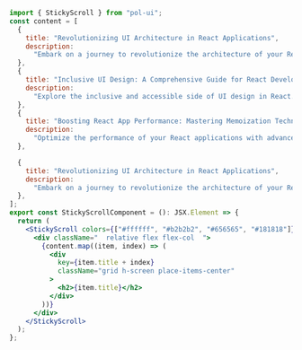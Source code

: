 ```jsx
import { StickyScroll } from "pol-ui";
const content = [
  {
    title: "Revolutionizing UI Architecture in React Applications",
    description:
      "Embark on a journey to revolutionize the architecture of your React applications. Delve deep into advanced concepts, including state management, component composition, and efficient data flow. Learn how to build robust and scalable UIs that stand the test of time.",
  },
  {
    title: "Inclusive UI Design: A Comprehensive Guide for React Developers",
    description:
      "Explore the inclusive and accessible side of UI design in React. This comprehensive guide covers everything from understanding diverse user needs to implementing ARIA roles and creating a seamless experience for users with varying abilities. Elevate your React applications with thoughtful and accessible design practices. ",
  },
  {
    title: "Boosting React App Performance: Mastering Memoization Techniques",
    description:
      "Optimize the performance of your React applications with advanced memoization techniques. Dive into the world of memoization, caching, and avoiding unnecessary renders. Discover the art of crafting lightning-fast UIs that deliver a smooth and delightful experience for your users.",
  },

  {
    title: "Revolutionizing UI Architecture in React Applications",
    description:
      "Embark on a journey to revolutionize the architecture of your React applications. Delve deep into advanced concepts, including state management, component composition, and efficient data flow. Learn how to build robust and scalable UIs that stand the test of time. Unleash the transformative potential of React Hooks in UI design. This in-depth exploration covers the use of useState, useEffect, useContext, and custom hooks to build interactive and dynamic interfaces. Elevate your React components with the simplicity and power of Hooks for a more engaging user experience.",
  },
];
export const StickyScrollComponent = (): JSX.Element => {
  return (
    <StickyScroll colors={["#ffffff", "#b2b2b2", "#656565", "#181818"]}>
      <div className="  relative flex flex-col  ">
        {content.map((item, index) => (
          <div
            key={item.title + index}
            className="grid h-screen place-items-center"
          >
            <h2>{item.title}</h2>
          </div>
        ))}
      </div>
    </StickyScroll>
  );
};
```
